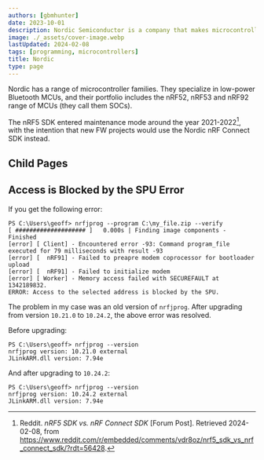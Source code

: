 ```yaml
---
authors: [gbmhunter]
date: 2023-10-01
description: Nordic Semiconductor is a company that makes microcontrollers (SoCs) and other electronic components. This section covers the Nordic nRF53 and nRF54 MCUs as well as nRF Connect.
image: ./_assets/cover-image.webp
lastUpdated: 2024-02-08
tags: [programming, microcontrollers]
title: Nordic
type: page
---
```


Nordic has a range of microcontroller families. They specialize in low-power Bluetooth MCUs, and their portfolio includes the nRF52, nRF53 and nRF92 range of MCUs (they call them SOCs).

The nRF5 SDK entered maintenance mode around the year 2021-2022[^reddit-embedded-nrf5-sdk-vs-nrf-connect-sdk], with the intention that new FW projects would use the Nordic nRF Connect SDK instead.

## Child Pages

<ChildPages />

## Access is Blocked by the SPU Error

If you get the following error:

```batch
PS C:\Users\geoff> nrfjprog --program C:\my_file.zip --verify
[ #################### ]   0.000s | Finding image components - Finished
[error] [ Client] - Encountered error -93: Command program_file executed for 79 milliseconds with result -93
[error] [  nRF91] - Failed to preapre modem coprocessor for bootloader upload
[error] [  nRF91] - Failed to initialize modem
[error] [ Worker] - Memory access failed with SECUREFAULT at 1342189832.
ERROR: Access to the selected address is blocked by the SPU.
```

The problem in my case was an old version of `nrfjprog`. After upgrading from version `10.21.0` to `10.24.2`, the above error was resolved.

Before upgrading:

```batch
PS C:\Users\geoff> nrfjprog --version
nrfjprog version: 10.21.0 external
JLinkARM.dll version: 7.94e
```

And after upgrading to `10.24.2`:

```batch
PS C:\Users\geoff> nrfjprog --version
nrfjprog version: 10.24.2 external
JLinkARM.dll version: 7.94e
```

[^reddit-embedded-nrf5-sdk-vs-nrf-connect-sdk]: Reddit. _nRF5 SDK vs. nRF Connect SDK_ [Forum Post]. Retrieved 2024-02-08, from https://www.reddit.com/r/embedded/comments/vdr8oz/nrf5_sdk_vs_nrf_connect_sdk/?rdt=56428.
